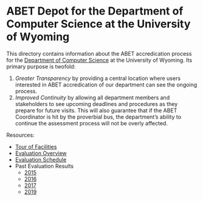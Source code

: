 # ABET Depot for the Department of Computer Science at the University of Wyoming

This directory contains information about the ABET accredication process for
the [Department of Computer Science](http://www.cs.uwyo.edu/) at the University of Wyoming. 
Its primary purpose is twofold:

1. *Greater Transparency* by providing a central location where users interested in 
   ABET accredication of our department can see the ongoing process.
2. *Improved Continuity* by allowing all department members and stakeholders to see
   upcoming deadlines and procedures as they prepare for future visits. This will also
   guarantee that if the ABET Coordinator is hit by the proverbial bus, the department's
   ability to continue the assessment process will not be overly affected.

Resources:

* [Tour of Facilities](facilities.html)
* [Evaluation Overview](evaluation.html)
* [Evaluation Schedule](schedule.html)
* Past Evaluation Results
    * [2015](results/results-2015.html)
    * [2016](results/results-2016.html)
    * [2017](results/results-2017.html)
    * [2019](results/results-2019.html)


